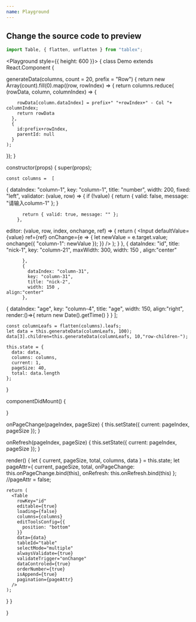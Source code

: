 ```yaml
---
name: Playground
---
```



## Change the source code to preview

```javascript
import Table, { flatten, unflatten } from "tablex";
```

<Playground style={{ height: 600 }}>
 {
  class Demo extends React.Component {
 
 generateData(columns, count = 20, prefix = "Row") {
 return new Array(count).fill(0).map((row, rowIndex) => {
    return columns.reduce(
      (rowData, column, columnIndex) => {
        
        rowData[column.dataIndex] = prefix+" "+rowIndex+" - Col "+ columnIndex;
        return rowData
      },
      {
        id:prefix+rowIndex,
        parentId: null
      }
    );
  });
}

  constructor(props) {
    super(props);

    const columns =  [
  {
    dataIndex: "column-1",
    key: "column-1",
    title: "number",
    width: 200,
    fixed: "left",
   validator: (value, row) => {
          if (!value) {
            return { valid: false, message: "请输入column-1" };
          }

          return { valid: true, message: "" };
        },
   editor: (value, row, index, onchange, ref) => {
          return (
            <Input
              defaultValue={value}
              ref={ref}
              onChange={e => {
                let newValue = e.target.value;
                onchange({
                  "column-1": newValue
                });
              }}
            />
          );
        }
  },
       {
            dataIndex: "id",
            title: "nick-1",
            key: "column-21",
            maxWidth: 300,
            width: 150 ,
    align:"center"

          },
          {
            dataIndex: "column-31",
            key: "column-31",
            title: "nick-2",
            width: 150 ,
    align:"center"
          },
  {
    dataIndex: "age",
    key: "column-4",
    title: "age",
    width: 150,
    align:"right",
render:()=>{
  return new Date().getTime()
}
  }
];

    const columnLeafs = flatten(columns).leafs;
    let data = this.generateData(columnLeafs, 100);
    data[3].children=this.generateData(columnLeafs, 10,"row-children-");

    this.state = {
      data: data,
      columns: columns,
      current: 1,
      pageSize: 40,
      total: data.length
    };
  }


  componentDidMount() {
 
  }

  onPageChange(pageIndex, pageSize) {
    this.setState({
      current: pageIndex,
      pageSize
    });
  }

  onRefresh(pageIndex, pageSize) {
    this.setState({
      current: pageIndex,
      pageSize
    });
  }

  render() {
    let { current, pageSize, total, columns, data } = this.state;
    let pageAttr={
        current,
          pageSize,
          total,
          onPageChange: this.onPageChange.bind(this),
          onRefresh: this.onRefresh.bind(this)
    };
    //pageAttr = false;

    return (
      <Table
        rowKey="id"
        editable={true}
        loading={false}
        columns={columns}
        editToolsConfig={{
          position: "bottom"
        }}
        data={data}
        tableId="table"
        selectMode="multiple"
        alwaysValidate={true}
        validateTrigger="onChange"
        dataControled={true}
        orderNumber={true}
        isAppend={true}
        pagination={pageAttr}
      />
    );
  }
}

 }
</Playground>
